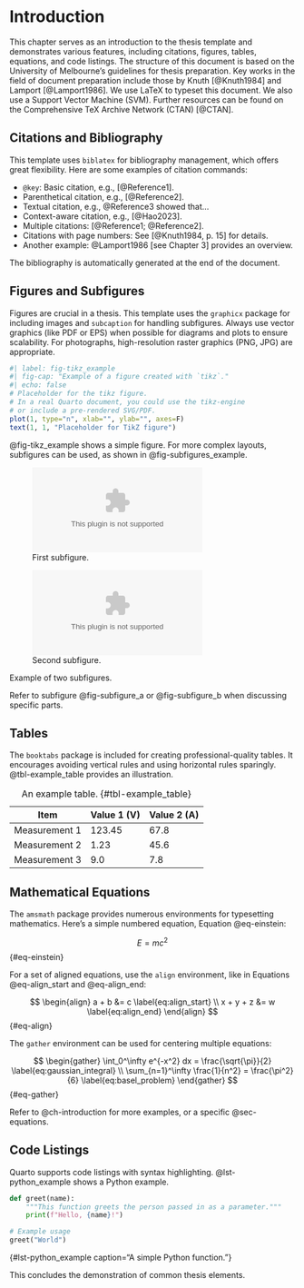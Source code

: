 # Introduction {#ch-introduction}

This chapter serves as an introduction to the thesis template and demonstrates various features, including citations, figures, tables, equations, and code listings.
The structure of this document is based on the University of Melbourne's guidelines for thesis preparation.
Key works in the field of document preparation include those by Knuth [@Knuth1984] and Lamport [@Lamport1986].
We use LaTeX to typeset this document. We also use a Support Vector Machine (SVM).
Further resources can be found on the Comprehensive TeX Archive Network (CTAN) [@CTAN].

## Citations and Bibliography {#sec-citations}

This template uses `biblatex` for bibliography management, which offers great flexibility.
Here are some examples of citation commands:

*   `@key`: Basic citation, e.g., [@Reference1].
*   Parenthetical citation, e.g., [@Reference2].
*   Textual citation, e.g., @Reference3 showed that...
*   Context-aware citation, e.g., [@Hao2023].
*   Multiple citations: [@Reference1; @Reference2].
*   Citations with page numbers: See [@Knuth1984, p. 15] for details.
*   Another example: @Lamport1986 [see Chapter 3] provides an overview.

The bibliography is automatically generated at the end of the document.

## Figures and Subfigures {#sec-figures}

Figures are crucial in a thesis. This template uses the `graphicx` package for including images and `subcaption` for handling subfigures.
Always use vector graphics (like PDF or EPS) when possible for diagrams and plots to ensure scalability. For photographs, high-resolution raster graphics (PNG, JPG) are appropriate.

```r
#| label: fig-tikz_example
#| fig-cap: "Example of a figure created with `tikz`."
#| echo: false
# Placeholder for the tikz figure.
# In a real Quarto document, you could use the tikz-engine
# or include a pre-rendered SVG/PDF.
plot(1, type="n", xlab="", ylab="", axes=F)
text(1, 1, "Placeholder for TikZ figure")
```

@fig-tikz_example shows a simple figure. For more complex layouts, subfigures can be used, as shown in @fig-subfigures_example.

::: {#fig-subfigures_example layout-ncol=2}

![First subfigure.](figures/unimelb_logo.eps){#fig-subfigure_a}

![Second subfigure.](figures/unimelb_logo.eps){#fig-subfigure_b}

Example of two subfigures.
:::

Refer to subfigure @fig-subfigure_a or @fig-subfigure_b when discussing specific parts.

## Tables {#sec-tables}

The `booktabs` package is included for creating professional-quality tables. It encourages avoiding vertical rules and using horizontal rules sparingly.
@tbl-example_table provides an illustration.

| Item          | Value 1 (V) | Value 2 (A) |
|---------------|-------------|-------------|
| Measurement 1 | 123.45      | 67.8        |
| Measurement 2 | 1.23        | 45.6        |
| Measurement 3 | 9.0         | 7.8         |

: An example table. {#tbl-example_table}

## Mathematical Equations {#sec-equations}

The `amsmath` package provides numerous environments for typesetting mathematics.
Here's a simple numbered equation, Equation @eq-einstein:

$$ E = mc^2 $${#eq-einstein}

For a set of aligned equations, use the `align` environment, like in Equations @eq-align_start and @eq-align_end:

$$
\begin{align}
    a + b &= c \label{eq:align_start} \\
    x + y + z &= w \label{eq:align_end}
\end{align}
$${#eq-align}

The `gather` environment can be used for centering multiple equations:

$$
\begin{gather}
    \int_0^\infty e^{-x^2} dx = \frac{\sqrt{\pi}}{2} \label{eq:gaussian_integral} \\
    \sum_{n=1}^\infty \frac{1}{n^2} = \frac{\pi^2}{6} \label{eq:basel_problem}
\end{gather}
$${#eq-gather}

Refer to @ch-introduction for more examples, or a specific @sec-equations.

## Code Listings {#sec-code}

Quarto supports code listings with syntax highlighting.
@lst-python_example shows a Python example.

```python
def greet(name):
    """This function greets the person passed in as a parameter."""
    print(f"Hello, {name}!")

# Example usage
greet("World")
```
{#lst-python_example caption="A simple Python function."}

This concludes the demonstration of common thesis elements.
